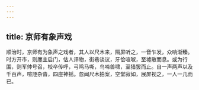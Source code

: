 ```yaml
---
---
---
```

title: 京师有象声戏
---



顺治时，京师有为象声之戏者，其人以尺木来，隔屏听之，一音乍发，众响渐臻。时方开市，则廛主启门，估人评物，街巷谈议，牙侩喧呶，至墟散而息。或为行围，则军帅号召，校卒传呼，弓鸣马嘶，鸟啼兽啸，至猎罢而止。自一声两声以及千百声，喧豗杂沓，四座神摇。忽闻尺木拍案，空堂寂如，展屏视之，一人一几而已。